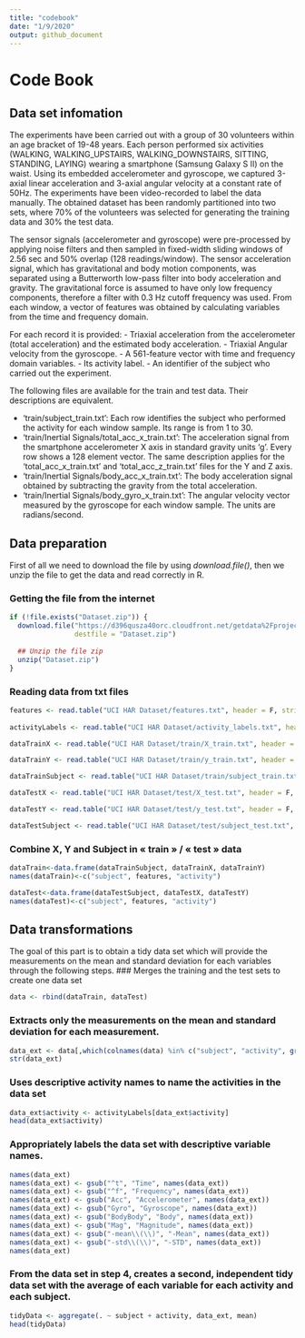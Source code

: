 ```yaml
---
title: "codebook"
date: "1/9/2020"
output: github_document
---
```

# Code Book

## Data set infomation
The experiments have been carried out with a group of 30 volunteers within an age bracket of 19-48 years. Each person performed six activities (WALKING, WALKING_UPSTAIRS, WALKING_DOWNSTAIRS, SITTING, STANDING, LAYING) wearing a smartphone (Samsung Galaxy S II) on the waist. Using its embedded accelerometer and gyroscope, we captured 3-axial linear acceleration and 3-axial angular velocity at a constant rate of 50Hz. The experiments have been video-recorded to label the data manually. The obtained dataset has been randomly partitioned into two sets, where 70% of the volunteers was selected for generating the training data and 30% the test data. 


The sensor signals (accelerometer and gyroscope) were pre-processed by applying noise filters and then sampled in fixed-width sliding windows of 2.56 sec and 50% overlap (128 readings/window). The sensor acceleration signal, which has gravitational and body motion components, was separated using a Butterworth low-pass filter into body acceleration and gravity. The gravitational force is assumed to have only low frequency components, therefore a filter with 0.3 Hz cutoff frequency was used. From each window, a vector of features was obtained by calculating variables from the time and frequency domain.


For each record it is provided:
- Triaxial acceleration from the accelerometer (total acceleration) and the estimated body acceleration.
- Triaxial Angular velocity from the gyroscope. 
- A 561-feature vector with time and frequency domain variables. 
- Its activity label. 
- An identifier of the subject who carried out the experiment.


The following files are available for the train and test data. Their descriptions are equivalent. 

- 'train/subject_train.txt': Each row identifies the subject who performed the activity for each window sample. Its range is from 1 to 30. 
- 'train/Inertial Signals/total_acc_x_train.txt': The acceleration signal from the smartphone accelerometer X axis in standard gravity units 'g'. Every row shows a 128 element vector. The same description applies for the 'total_acc_x_train.txt' and 'total_acc_z_train.txt' files for the Y and Z axis. 
- 'train/Inertial Signals/body_acc_x_train.txt': The body acceleration signal obtained by subtracting the gravity from the total acceleration. 
- 'train/Inertial Signals/body_gyro_x_train.txt': The angular velocity vector measured by the gyroscope for each window sample. The units are radians/second. 



## Data preparation
First of all we need to download the file by using *download.file()*, then we unzip the file to get the data and read correctly in R.

### Getting the file from the internet
```r
if (!file.exists("Dataset.zip")) { 
  download.file("https://d396qusza40orc.cloudfront.net/getdata%2Fprojectfiles%2FUCI%20HAR%20Dataset.zip",
                destfile = "Dataset.zip")
  
  ## Unzip the file zip
  unzip("Dataset.zip")
}
```


### Reading data from txt files
```r
features <- read.table("UCI HAR Dataset/features.txt", header = F, stringsAsFactors = F) %>% pull(2)
    
activityLabels <- read.table("UCI HAR Dataset/activity_labels.txt", header = F, stringsAsFactors = F) %>% pull(2)

dataTrainX <- read.table("UCI HAR Dataset/train/X_train.txt", header = F, stringsAsFactors = F)

dataTrainY <- read.table("UCI HAR Dataset/train/y_train.txt", header = F, stringsAsFactors = F)

dataTrainSubject <- read.table("UCI HAR Dataset/train/subject_train.txt", header = F, stringsAsFactors = F)

dataTestX <- read.table("UCI HAR Dataset/test/X_test.txt", header = F, stringsAsFactors = F)

dataTestY <- read.table("UCI HAR Dataset/test/y_test.txt", header = F, stringsAsFactors = F)

dataTestSubject <- read.table("UCI HAR Dataset/test/subject_test.txt", header = F, stringsAsFactors = F)
```


### Combine X, Y and Subject in « train » / « test » data
```r
dataTrain<-data.frame(dataTrainSubject, dataTrainX, dataTrainY)
names(dataTrain)<-c("subject", features, "activity")

dataTest<-data.frame(dataTestSubject, dataTestX, dataTestY)
names(dataTest)<-c("subject", features, "activity")
```



## Data transformations
The goal of this part is to obtain a tidy data set which will provide the measurements on the mean and standard deviation for each variables through the following steps.
### Merges the training and the test sets to create one data set
```r
data <- rbind(dataTrain, dataTest)
```

### Extracts only the measurements on the mean and standard deviation for each measurement.
```r
data_ext <- data[,which(colnames(data) %in% c("subject", "activity", grep("mean\\(\\)|std\\(\\)", colnames(data), value=TRUE)))]
str(data_ext)
```

### Uses descriptive activity names to name the activities in the data set
```r
data_ext$activity <- activityLabels[data_ext$activity]
head(data_ext$activity)
```

### Appropriately labels the data set with descriptive variable names.
```r
names(data_ext)
names(data_ext) <- gsub("^t", "Time", names(data_ext))
names(data_ext) <- gsub("^f", "Frequency", names(data_ext))
names(data_ext) <- gsub("Acc", "Accelerometer", names(data_ext))
names(data_ext) <- gsub("Gyro", "Gyroscope", names(data_ext))
names(data_ext) <- gsub("BodyBody", "Body", names(data_ext))
names(data_ext) <- gsub("Mag", "Magnitude", names(data_ext))
names(data_ext) <- gsub("-mean\\(\\)", "-Mean", names(data_ext))
names(data_ext) <- gsub("-std\\(\\)", "-STD", names(data_ext))
names(data_ext)
```

### From the data set in step 4, creates a second, independent tidy data set with the average of each variable for each activity and each subject.
```r
tidyData <- aggregate(. ~ subject + activity, data_ext, mean)
head(tidyData)
```
